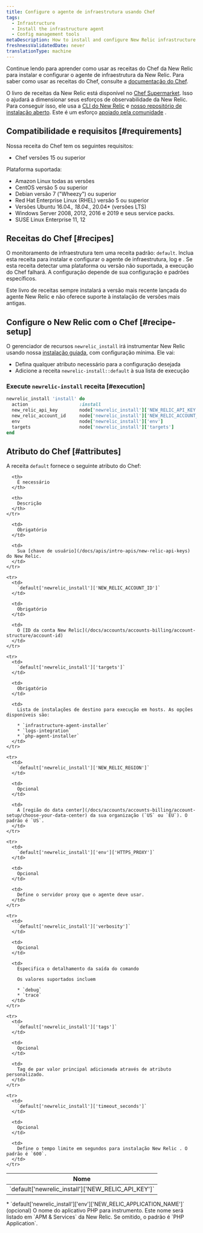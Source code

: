 ```yaml
---
title: Configure o agente de infraestrutura usando Chef
tags:
  - Infrastructure
  - Install the infrastructure agent
  - Config management tools
metaDescription: How to install and configure New Relic infrastructure monitoring using Chef.
freshnessValidatedDate: never
translationType: machine
---
```


Continue lendo para aprender como usar as receitas do Chef da New Relic para instalar e configurar o agente de infraestrutura da New Relic. Para saber como usar as receitas do Chef, consulte a [documentação do Chef](https://www.chef.io/solutions/infrastructure-automation/).

O livro de receitas da New Relic está disponível no [Chef Supermarket](https://supermarket.chef.io/cookbooks/newrelic-install). Isso o ajudará a dimensionar seus esforços de observabilidade da New Relic. Para conseguir isso, ele usa a [CLI do New Relic](https://github.com/newrelic/newrelic-cli) e [nosso repositório de instalação aberto](https://github.com/newrelic/open-install-library). Este é um esforço [apoiado pela comunidade](https://github.com/newrelic/chef-install) .

## Compatibilidade e requisitos [#requirements]

Nossa receita do Chef tem os seguintes requisitos:

* Chef versões 15 ou superior

Plataforma suportada:

* Amazon Linux todas as versões
* CentOS versão 5 ou superior
* Debian versão 7 ("Wheezy") ou superior
* Red Hat Enterprise Linux (RHEL) versão 5 ou superior
* Versões Ubuntu 16.04._, 18.04._, 20.04\* (versões LTS)
* Windows Server 2008, 2012, 2016 e 2019 e seus service packs.
* SUSE Linux Enterprise 11, 12

## Receitas do Chef [#recipes]

O monitoramento de infraestrutura tem uma receita padrão: `default`. Inclua esta receita para instalar e configurar o agente de infraestrutura, log e <InlinePopover type="apm"/>. Se esta receita detectar uma plataforma ou versão não suportada, a execução do Chef falhará. A configuração depende de sua configuração e padrões específicos.

<Callout variant="important">
  Este livro de receitas sempre instalará a versão mais recente lançada do agente New Relic e não oferece suporte à instalação de versões mais antigas.
</Callout>

## Configure o New Relic com o Chef [#recipe-setup]

O gerenciador de recursos `newrelic_install` irá instrumentar New Relic usando nossa [instalação guiada](https://one.newrelic.com/marketplace/install-data-source?state=54fb0241-f38f-ac22-f941-6566d771b6f4), com configuração mínima. Ele vai:

* Defina qualquer atributo necessário para a configuração desejada
* Adicione a receita `newrelic-install::default` à sua lista de execução

### Execute `newrelic-install` receita [#execution]

```ruby
newrelic_install 'install' do
  action                   :install
  new_relic_api_key        node['newrelic_install']['NEW_RELIC_API_KEY']
  new_relic_account_id     node['newrelic_install']['NEW_RELIC_ACCOUNT_ID']
  env                      node['newrelic_install']['env']
  targets                  node['newrelic_install']['targets']
end
```

## Atributo do Chef [#attributes]

A receita `default` fornece o seguinte atributo do Chef:

<table>
  <thead>
    <tr>
      <th style={{ width: "300px" }}>
        Nome
      </th>

      <th>
        É necessário
      </th>

      <th>
        Descrição
      </th>
    </tr>
  </thead>

  <tbody>
    <tr>
      <td>
        `default['newrelic_install']['NEW_RELIC_API_KEY']`
      </td>

      <td>
        Obrigatório
      </td>

      <td>
        Sua [chave de usuário](/docs/apis/intro-apis/new-relic-api-keys) do New Relic.
      </td>
    </tr>

    <tr>
      <td>
        `default['newrelic_install']['NEW_RELIC_ACCOUNT_ID']`
      </td>

      <td>
        Obrigatório
      </td>

      <td>
        O [ID da conta New Relic](/docs/accounts/accounts-billing/account-structure/account-id)
      </td>
    </tr>

    <tr>
      <td>
        `default['newrelic_install']['targets']`
      </td>

      <td>
        Obrigatório
      </td>

      <td>
        Lista de instalações de destino para execução em hosts. As opções disponíveis são:

        * `infrastructure-agent-installer`
        * `logs-integration`
        * `php-agent-installer`
      </td>
    </tr>

    <tr>
      <td>
        `default['newrelic_install']['NEW_RELIC_REGION']`
      </td>

      <td>
        Opcional
      </td>

      <td>
        A [região do data center](/docs/accounts/accounts-billing/account-setup/choose-your-data-center) da sua organização (`US` ou `EU`). O padrão é `US`.
      </td>
    </tr>

    <tr>
      <td>
        `default['newrelic_install']['env']['HTTPS_PROXY']`
      </td>

      <td>
        Opcional
      </td>

      <td>
        Define o servidor proxy que o agente deve usar.
      </td>
    </tr>

    <tr>
      <td>
        `default['newrelic_install']['verbosity']`
      </td>

      <td>
        Opcional
      </td>

      <td>
        Especifica o detalhamento da saída do comando

        Os valores suportados incluem

        * `debug`
        * `trace`
      </td>
    </tr>

    <tr>
      <td>
        `default['newrelic_install']['tags']`
      </td>

      <td>
        Opcional
      </td>

      <td>
        Tag de par valor principal adicionada através de atributo personalizado.
      </td>
    </tr>

    <tr>
      <td>
        `default['newrelic_install']['timeout_seconds']`
      </td>

      <td>
        Opcional
      </td>

      <td>
        Define o tempo limite em segundos para instalação New Relic . O padrão é `600`.
      </td>
    </tr>
  </tbody>
</table>

<CollapserGroup>
  <Collapser
    id="environment-vars"
    title="Agente PHP"
  >
    * `default['newrelic_install']['env']['NEW_RELIC_APPLICATION_NAME']` (opcional) O nome do aplicativo PHP para instrumento. Este nome será listado em `APM & Services` da New Relic. Se omitido, o padrão é `PHP Application`.
  </Collapser>
</CollapserGroup>